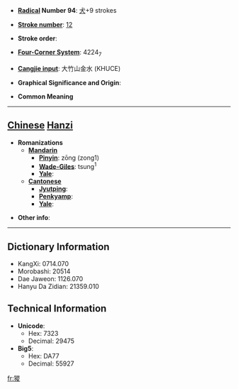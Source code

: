 * '''[[Wiktionary:Chinese radical index| Radical]] Number 94''': [[Wiktionary:Chinese radical index 犬|犬]]+9 strokes

* '''[[Wiktionary:Chinese total strokes index|Stroke number]]''': [[Wiktionary:Chinese total strokes index 12|12]]

* '''Stroke order''': 

* '''[[Wiktionary:Chinese four corner index|Four-Corner System]]''': 4224<sub>7</sub>

* '''[[Wiktionary:Chinese Cangjie index|Cangjie input]]''': 大竹山金水 (KHUCE)

* '''Graphical Significance and Origin''': 

* '''Common Meaning'''

----

== [[Chinese]] [[Hanzi]] ==

* '''Romanizations'''
** '''[[Mandarin]]'''
*** '''[[Pinyin]]''': zōng (zong1)
*** '''[[Wade-Giles]]''': tsung<sup>1</sup>
*** '''[[Yale]]''': 
** '''[[Cantonese]]'''
*** '''[[Jyutping]]''':
*** '''[[Penkyamp]]''': 
*** '''[[Yale]]''': 

* '''Other info''': 

----

== Dictionary Information ==

* KangXi: 0714.070
* Morobashi: 20514
* Dae Jaweon: 1126.070
* Hanyu Da Zidian: 21359.010

== Technical Information ==

* '''Unicode''':
** Hex: 7323
** Decimal: 29475
* '''Big5''':
** Hex: DA77
** Decimal: 55927

[[fr:猣]]
